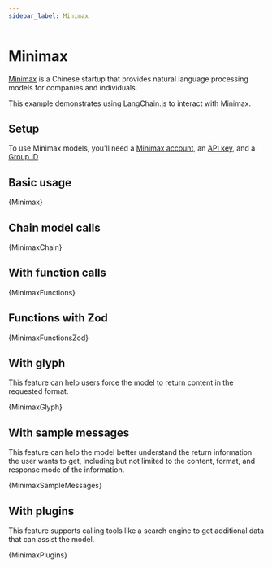 ```yaml
---
sidebar_label: Minimax
---
```



# Minimax

[Minimax](https://api.minimax.chat) is a Chinese startup that provides natural language processing models for companies and individuals.

This example demonstrates using LangChain.js to interact with Minimax.

## Setup

To use Minimax models, you'll need a [Minimax account](https://api.minimax.chat), an [API key](https://api.minimax.chat/user-center/basic-information/interface-key), and a [Group ID](https://api.minimax.chat/user-center/basic-information)

## Basic usage


<CodeBlock language="typescript">{Minimax}</CodeBlock>

## Chain model calls


<CodeBlock language="typescript">{MinimaxChain}</CodeBlock>

## With function calls


<CodeBlock language="typescript">{MinimaxFunctions}</CodeBlock>

## Functions with Zod

<CodeBlock language="typescript">{MinimaxFunctionsZod}</CodeBlock>

## With glyph

This feature can help users force the model to return content in the requested format.


<CodeBlock language="typescript">{MinimaxGlyph}</CodeBlock>

## With sample messages

This feature can help the model better understand the return information the user wants to get,
including but not limited to the content, format, and response mode of the information.


<CodeBlock language="typescript">{MinimaxSampleMessages}</CodeBlock>

## With plugins

This feature supports calling tools like a search engine to get additional data that can assist the model.


<CodeBlock language="typescript">{MinimaxPlugins}</CodeBlock>

